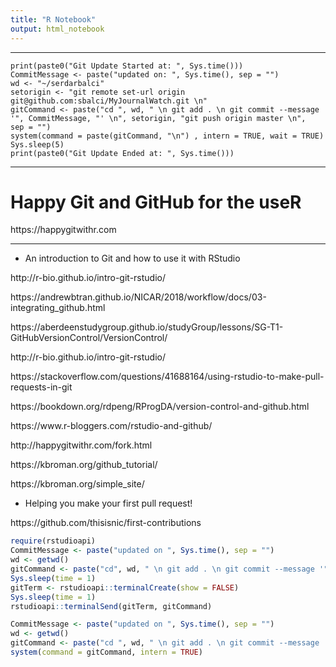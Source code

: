 ```yaml
---
title: "R Notebook"
output: html_notebook
---
```


---

```
print(paste0("Git Update Started at: ", Sys.time()))
CommitMessage <- paste("updated on: ", Sys.time(), sep = "")
wd <- "~/serdarbalci"
setorigin <- "git remote set-url origin git@github.com:sbalci/MyJournalWatch.git \n"
gitCommand <- paste("cd ", wd, " \n git add . \n git commit --message '", CommitMessage, "' \n", setorigin, "git push origin master \n",  sep = "")
system(command = paste(gitCommand, "\n") , intern = TRUE, wait = TRUE)
Sys.sleep(5)
print(paste0("Git Update Ended at: ", Sys.time()))
```






---

# Happy Git and GitHub for the useR

https://happygitwithr.com

---


- An introduction to Git and how to use it with RStudio

http://r-bio.github.io/intro-git-rstudio/

https://andrewbtran.github.io/NICAR/2018/workflow/docs/03-integrating_github.html

https://aberdeenstudygroup.github.io/studyGroup/lessons/SG-T1-GitHubVersionControl/VersionControl/

http://r-bio.github.io/intro-git-rstudio/

https://stackoverflow.com/questions/41688164/using-rstudio-to-make-pull-requests-in-git

https://bookdown.org/rdpeng/RProgDA/version-control-and-github.html

https://www.r-bloggers.com/rstudio-and-github/

http://happygitwithr.com/fork.html

https://kbroman.org/github_tutorial/

https://kbroman.org/simple_site/

- Helping you make your first pull request!

https://github.com/thisisnic/first-contributions





```r
require(rstudioapi)
CommitMessage <- paste("updated on ", Sys.time(), sep = "")
wd <- getwd()
gitCommand <- paste("cd", wd, " \n git add . \n git commit --message '", CommitMessage, "' \n git push origin master \n", sep = "")
Sys.sleep(time = 1)
gitTerm <- rstudioapi::terminalCreate(show = FALSE)
Sys.sleep(time = 1)
rstudioapi::terminalSend(gitTerm, gitCommand)
```


```r
CommitMessage <- paste("updated on ", Sys.time(), sep = "")
wd <- getwd()
gitCommand <- paste("cd ", wd, " \n git add . \n git commit --message '", CommitMessage, "' \n git push origin master \n", sep = "")
system(command = gitCommand, intern = TRUE)
```

